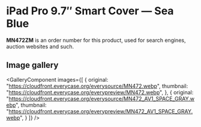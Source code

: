 
# iPad Pro 9.7″ Smart Cover — Sea Blue

<Callout type='info' emoji='👉🏻'>**MN472ZM** is an order number for this product, used for search engines, auction websites and such.</Callout>

## Image gallery

<GalleryComponent
    images={[
      {
        original: "https://cloudfront.everycase.org/everysource/MN472.webp",
        thumbnail: "https://cloudfront.everycase.org/everypreview/MN472.webp",
      },
      {
        original: "https://cloudfront.everycase.org/everysource/MN472_AV1_SPACE_GRAY.webp",
        thumbnail: "https://cloudfront.everycase.org/everypreview/MN472_AV1_SPACE_GRAY.webp",
      }
    ]}
  />
